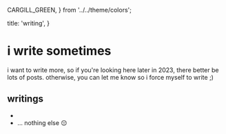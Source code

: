   CARGILL_GREEN,
} from '../../theme/colors';

  title: 'writing',
}

# i write sometimes

i want to write more, so if you're looking here later in 2023, there better be lots of posts. otherwise, you can let me know so i force myself to write ;)

## writings

- <Link text="my 2022 retrospective" path="/writing/my-2022-retrospective" color={CARGILL_GREEN} /> 
- ... nothing else 😔

